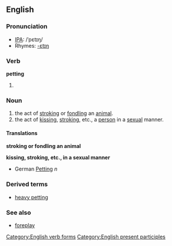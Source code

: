 ==English==
===Pronunciation===
*[[IPA]]: /ˈpɛtɪŋ/
*Rhymes: [[Rhymes:English:-ɛtɪŋ|-ɛtɪŋ]]

===Verb===
'''petting'''

# {{present participle of|pet}}

===Noun===
{{en-noun|-}}

# the act of [[stroking]] or [[fondling]] an [[animal]].
# the act of [[kissing]], [[stroking]], etc., a [[person]] in a [[sexual]] manner.

====Translations====

'''stroking or fondling an animal'''

'''kissing, stroking, etc., in a sexual manner'''
* German [[Petting]] ''n''

===Derived terms===
*[[heavy petting]]

===See also===
*[[foreplay]]

[[Category:English verb forms]]
[[Category:English present participles]]